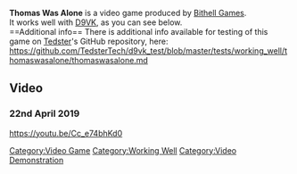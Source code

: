 <strong>Thomas Was Alone</strong> is a video game produced by [[Bithell Games]].
<br />
It works well with [[D9VK]], as you can see below.
<br />
==Additional info==
There is additional info available for testing of this game on [[User:Tedster|Tedster]]'s GitHub repository, here:
<br />
https://github.com/TedsterTech/d9vk_test/blob/master/tests/working_well/thomaswasalone/thomaswasalone.md

==Video==
===22nd April 2019===
<youtube>https://youtu.be/Cc_e74bhKd0</youtube>

[[Category:Video Game]]
[[Category:Working Well]]
[[Category:Video Demonstration]]
